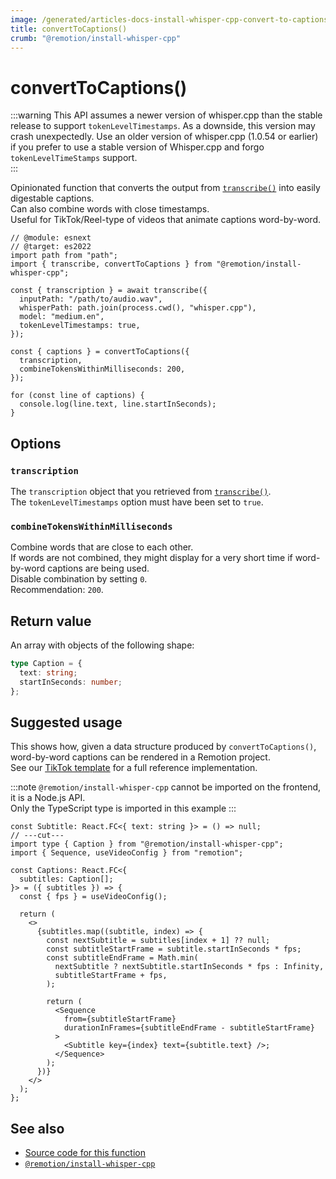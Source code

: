 ```yaml
---
image: /generated/articles-docs-install-whisper-cpp-convert-to-captions.png
title: convertToCaptions()
crumb: "@remotion/install-whisper-cpp"
---
```


# convertToCaptions()<AvailableFrom v="4.0.131 "/>

:::warning
This API assumes a newer version of whisper.cpp than the stable release to support `tokenLevelTimestamps`. As a downside, this version may crash unexpectedly.
Use an older version of whisper.cpp (1.0.54 or earlier) if you prefer to use a stable version of Whisper.cpp and forgo `tokenLevelTimeStamps` support.  
:::

Opinionated function that converts the output from [`transcribe()`](/docs/install-whisper-cpp/transcribe) into easily digestable captions.  
Can also combine words with close timestamps.  
Useful for TikTok/Reel-type of videos that animate captions word-by-word.

```tsx twoslash title="transcribe.mjs"
// @module: esnext
// @target: es2022
import path from "path";
import { transcribe, convertToCaptions } from "@remotion/install-whisper-cpp";

const { transcription } = await transcribe({
  inputPath: "/path/to/audio.wav",
  whisperPath: path.join(process.cwd(), "whisper.cpp"),
  model: "medium.en",
  tokenLevelTimestamps: true,
});

const { captions } = convertToCaptions({
  transcription,
  combineTokensWithinMilliseconds: 200,
});

for (const line of captions) {
  console.log(line.text, line.startInSeconds);
}
```

## Options

### `transcription`

The `transcription` object that you retrieved from [`transcribe()`](/docs/install-whisper-cpp).  
The `tokenLevelTimestamps` option must have been set to `true`.

### `combineTokensWithinMilliseconds`

Combine words that are close to each other.  
If words are not combined, they might display for a very short time if word-by-word captions are being used.  
Disable combination by setting `0`.  
Recommendation: `200`.

## Return value

An array with objects of the following shape:

```ts twoslash
type Caption = {
  text: string;
  startInSeconds: number;
};
```

## Suggested usage

This shows how, given a data structure produced by `convertToCaptions()`, word-by-word captions can be rendered in a Remotion project.  
See our [TikTok template](/templates/tiktok) for a full reference implementation.

:::note
`@remotion/install-whisper-cpp` cannot be imported on the frontend, it is a Node.js API.  
Only the TypeScript type is imported in this example
:::

```tsx twoslash
const Subtitle: React.FC<{ text: string }> = () => null;
// ---cut---
import type { Caption } from "@remotion/install-whisper-cpp";
import { Sequence, useVideoConfig } from "remotion";

const Captions: React.FC<{
  subtitles: Caption[];
}> = ({ subtitles }) => {
  const { fps } = useVideoConfig();

  return (
    <>
      {subtitles.map((subtitle, index) => {
        const nextSubtitle = subtitles[index + 1] ?? null;
        const subtitleStartFrame = subtitle.startInSeconds * fps;
        const subtitleEndFrame = Math.min(
          nextSubtitle ? nextSubtitle.startInSeconds * fps : Infinity,
          subtitleStartFrame + fps,
        );

        return (
          <Sequence
            from={subtitleStartFrame}
            durationInFrames={subtitleEndFrame - subtitleStartFrame}
          >
            <Subtitle key={index} text={subtitle.text} />;
          </Sequence>
        );
      })}
    </>
  );
};
```

## See also

- [Source code for this function](https://github.com/remotion-dev/remotion/blob/main/packages/install-whisper-cpp/src/convert-to-captions.ts)
- [`@remotion/install-whisper-cpp`](/docs/install-whisper-cpp)
